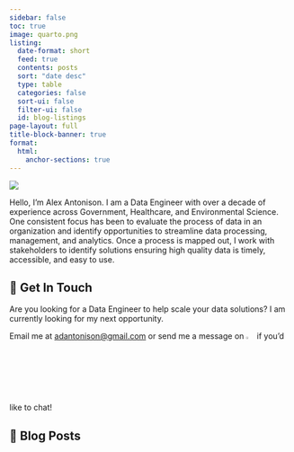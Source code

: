 ```yaml
---
sidebar: false
toc: true
image: quarto.png
listing:
  date-format: short
  feed: true
  contents: posts
  sort: "date desc"
  type: table
  categories: false
  sort-ui: false
  filter-ui: false
  id: blog-listings
page-layout: full
title-block-banner: true
format:
  html:
    anchor-sections: true
---
```


::: {.profile-header layout="[21,79]"}
![](images/alex_headshot.jpg){.profile-pic}

Hello, I'm Alex Antonison. I am a Data Engineer with over a decade of experience across Government, Healthcare, and Environmental Science. One consistent focus has been to evaluate the process of data in an organization and identify opportunities to streamline data processing, management, and analytics. Once a process is mapped out, I work with stakeholders to identify solutions ensuring high quality data is timely, accessible, and easy to use.
:::

## 💼 Get In Touch

Are you looking for a Data Engineer to help scale your data solutions? I am currently looking for my next opportunity.

Email me at [adantonison@gmail.com](mailto:adantonison@gmail.com) or send me a message on [![](images/icon-linkedin.png){width="3%"}](https://www.linkedin.com/in/alexantonison/) if you'd like to chat!

## 📮 Blog Posts

::: {#blog-listings}
:::
